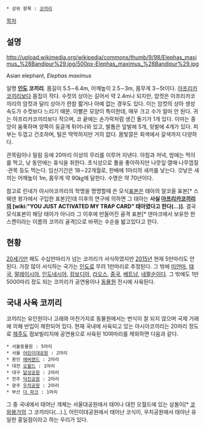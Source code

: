  * 상위 항목 : [[코끼리]]

[[목차]]

== 설명 ==

http://upload.wikimedia.org/wikipedia/commons/thumb/9/98/Elephas_maximus_%28Bandipur%29.jpg/500px-Elephas_maximus_%28Bandipur%29.jpg

Asian elephant, ''Elephas maximus''

일명 '''[[인도]] 코끼리'''. 몸길이 5.5∼6.4m, 어깨높이 2.5∼3m, 몸무게 3∼5t이다. [[아프리카코끼리]]보다 몸집이 작다. 수컷의 상아는 길어서 약 2.4m나 되지만, 암컷은 아프리카코끼리의 암컷과 달리 상아가 한참 짧거나 아예 없는 경우도 있다. 이는 암컷의 상아 생성속도가 수컷보다 느리기 때문. 이빨은 모양이 특이한데, 매우 크고 수가 얼마 안 된다. 귀는 아프리카코끼리보다 작으며, 코 끝에는 손가락처럼 생긴 돌기가 1개 있다. 이마는 중앙이 움푹하며 양쪽이 둥글게 튀어나와 있고, 발톱은 앞발에 5개, 뒷발에 4개가 있다. 피부는 두껍고 건조하며, 털은 딱딱하지만 거의 없다. 몸빛깔은 회색에서 갈색까지 다양하다.

관목림이나 밀림 등에 20마리 이상의 무리를 이루어 지낸다. 아침과 저녁, 밤에는 먹이를 먹고, 낮 동안에는 휴식을 취한다. 초식성으로 풀을 좋아하지만 나뭇잎·열매·나무껍질·관목 등도 먹는다. 임신기간은 18∼22개월로, 한배에 1마리의 새끼를 낳는다. 갓낳은 새끼는 어깨높이 1m, 몸무게 약 90㎏에 달한다. 수명은 약 70년이다.

참고로 린네가 아시아코끼리의 학명을 명명할때 쓴 모식[[표본]]은 태아의 알코올 표본[* 스웨덴 왕가에서 구입한 표본]인데 이후의 연구에 의하면 그 태아는 '''사실 [[아프리카코끼리]]의 [wiki:"YOU JUST ACTIVATED MY TRAP CARD" 태아였다고 한다(...)].''' 결국 모식표본이 해당 태아가 아니라 그 이후에 만들어진 골격 표본[* 덴마크에서 보유한 한스켄이라는 이름의 코끼리 골격]으로 바뀌는 수순을 밟고있다고 한다.

== 현황 ==
[[20세기]]만 해도 수십만마리가 넘는 코끼리가 서식하였지만 [[2015년]] 현재 5만마리도 안 된다. 가장 많이 서식하는 국가는 [[인도]]로 무려 1만마리로 추정된다. 그 밖에 [[미얀마]], [[태국]], [[말레이시아]], [[인도네시아]], [[캄보디아]], [[라오스]], [[중국]], [[베트남]], [[네팔]]순이다. 그 밖에도 1만 5000마리 정도 되는 코끼리가 공연용이나 [[동물원]] 전시에 사육된다.

== 국내 사육 코끼리 ==
코끼리는 유인원이나 고래와 마찬가지로 동물원에서는 번식이 잘 되지 않으며 국제 거래에 의해 반입이 제한되어 있다. 현재 국내에 사육되고 있는 아시아코끼리는 20마리 정도로 [[제주도]] 점보빌리지에 공연용으로 사육된 10여마리를 제외하면 다음과 같다.

 * 서울동물원 : 5마리
 * 서울 [[어린이대공원]] : 2마리
 * 용인 [[에버랜드]] : 2마리
 * 대전 [[오월드]] : 1마리
 * 대구 [[달성공원]] : 2마리
 * 전주 [[덕진공원]] : 2마리
 * 광주 [[우치공원]] : 2마리
 * 부산 [[더 파크]] : 1마리

그 중 국내에서 태어난 개체는 서울대공원에서 태어나 대전 오월드에 있는 삼돌이[* [[코와붕가]]의 그 코끼리다(...).], 어린이대공원에서 태어난 코식이, 우치공원에서 태아난 유일한 홍일점이라고 하는 우리가 있다.
